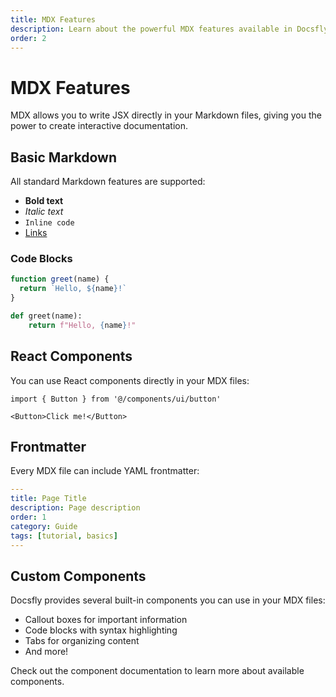 ```yaml
---
title: MDX Features
description: Learn about the powerful MDX features available in Docsfly
order: 2
---
```


# MDX Features

MDX allows you to write JSX directly in your Markdown files, giving you the power to create interactive documentation.

## Basic Markdown

All standard Markdown features are supported:

- **Bold text**
- *Italic text*
- `Inline code`
- [Links](https://example.com)

### Code Blocks

```javascript
function greet(name) {
  return `Hello, ${name}!`
}
```

```python
def greet(name):
    return f"Hello, {name}!"
```

## React Components

You can use React components directly in your MDX files:

```mdx
import { Button } from '@/components/ui/button'

<Button>Click me!</Button>
```

## Frontmatter

Every MDX file can include YAML frontmatter:

```yaml
---
title: Page Title
description: Page description
order: 1
category: Guide
tags: [tutorial, basics]
---
```

## Custom Components

Docsfly provides several built-in components you can use in your MDX files:

- Callout boxes for important information
- Code blocks with syntax highlighting
- Tabs for organizing content
- And more!

Check out the component documentation to learn more about available components.